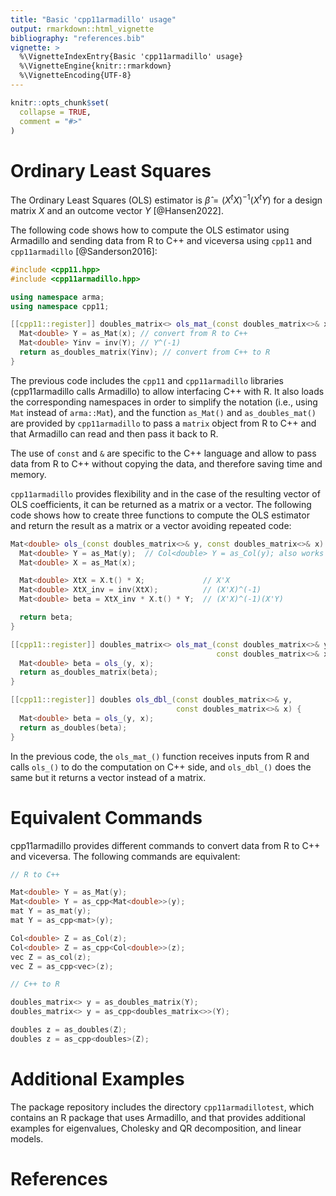 ```yaml
---
title: "Basic 'cpp11armadillo' usage"
output: rmarkdown::html_vignette
bibliography: "references.bib"
vignette: >
  %\VignetteIndexEntry{Basic 'cpp11armadillo' usage}
  %\VignetteEngine{knitr::rmarkdown}
  %\VignetteEncoding{UTF-8}
---
```


```r
knitr::opts_chunk$set(
  collapse = TRUE,
  comment = "#>"
)
```

# Ordinary Least Squares

The Ordinary Least Squares (OLS) estimator is $\hat{\beta} = (X^tX)^{-1}(X^tY)$
for a design matrix $X$ and an outcome vector $Y$ [@Hansen2022].

The following code shows how to compute the OLS estimator using Armadillo and
sending data from R to C++ and viceversa using `cpp11` and `cpp11armadillo`
[@Sanderson2016]:

```cpp
#include <cpp11.hpp>
#include <cpp11armadillo.hpp>

using namespace arma;
using namespace cpp11;

[[cpp11::register]] doubles_matrix<> ols_mat_(const doubles_matrix<>& x) {
  Mat<double> Y = as_Mat(x); // convert from R to C++
  Mat<double> Yinv = inv(Y); // Y^(-1)
  return as_doubles_matrix(Yinv); // convert from C++ to R
}
```

The previous code includes the `cpp11` and `cpp11armadillo` libraries
(cpp11armadillo calls Armadillo) to allow interfacing C++ with R. It also loads
the corresponding namespaces in order to simplify the notation (i.e., using
`Mat` instead of `arma::Mat`), and the function `as_Mat()` and
`as_doubles_mat()` are provided by `cpp11armadillo` to pass a `matrix` object
from R to C++ and that Armadillo can read and then pass it back to R.

The use of `const` and `&` are specific to the C++ language and allow to pass
data from R to C++ without copying the data, and therefore saving time and
memory.

`cpp11armadillo` provides flexibility and in the case of the resulting vector
of OLS coefficients, it can be returned as a matrix or a vector. The following
code shows how to create three functions to compute the OLS estimator and return
the result as a matrix or a vector avoiding repeated code:

```cpp
Mat<double> ols_(const doubles_matrix<>& y, const doubles_matrix<>& x) {
  Mat<double> Y = as_Mat(y);  // Col<double> Y = as_Col(y); also works
  Mat<double> X = as_Mat(x);

  Mat<double> XtX = X.t() * X;             // X'X
  Mat<double> XtX_inv = inv(XtX);          // (X'X)^(-1)
  Mat<double> beta = XtX_inv * X.t() * Y;  // (X'X)^(-1)(X'Y)

  return beta;
}

[[cpp11::register]] doubles_matrix<> ols_mat_(const doubles_matrix<>& y,
                                              const doubles_matrix<>& x) {
  Mat<double> beta = ols_(y, x);
  return as_doubles_matrix(beta);
}

[[cpp11::register]] doubles ols_dbl_(const doubles_matrix<>& y,
                                     const doubles_matrix<>& x) {
  Mat<double> beta = ols_(y, x);
  return as_doubles(beta);
}
```

In the previous code, the `ols_mat_()` function receives inputs from R and calls
`ols_()` to do the computation on C++ side, and `ols_dbl_()` does the same but
it returns a vector instead of a matrix.

# Equivalent Commands

cpp11armadillo provides different commands to convert data from R to C++ and
viceversa. The following commands are equivalent:

```cpp
// R to C++

Mat<double> Y = as_Mat(y); 
Mat<double> Y = as_cpp<Mat<double>>(y);
mat Y = as_mat(y);
mat Y = as_cpp<mat>(y);

Col<double> Z = as_Col(z);
Col<double> Z = as_cpp<Col<double>>(z);
vec Z = as_col(z);
vec Z = as_cpp<vec>(z);

// C++ to R

doubles_matrix<> y = as_doubles_matrix(Y);
doubles_matrix<> y = as_cpp<doubles_matrix<>>(Y);

doubles z = as_doubles(Z);
doubles z = as_cpp<doubles>(Z);
```

# Additional Examples

The package repository includes the directory `cpp11armadillotest`, which
contains an R package that uses Armadillo, and that provides additional examples
for eigenvalues, Cholesky and QR decomposition, and linear models.

# References
